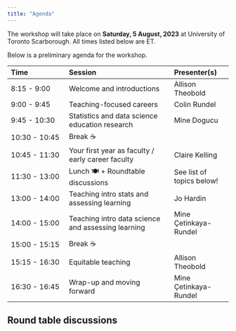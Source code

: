 ```yaml
---
title: "Agenda"
---
```


The workshop will take place on **Saturday, 5 August, 2023** at University of Toronto Scarborough.
All times listed below are ET.

Below is a preliminary agenda for the workshop.

| Time          | Session                                            | Presenter(s)              |
|:------------------|:---------------------------------|:------------------|
| 8:15 - 9:00   | Welcome and introductions                          | Allison Theobold          |
| 9:00 - 9:45   | Teaching-focused careers                           | Colin Rundel              |
| 9:45 - 10:30  | Statistics and data science education research     | Mine Dogucu               |
| 10:30 - 10:45 | Break ☕                                           |                           |
| 10:45 - 11:30 | Your first year as faculty / early career faculty  | Claire Kelling            |
| 11:30 - 13:00 | Lunch 🍽️ + Roundtable discussions                  | See list of topics below! |
| 13:00 - 14:00 | Teaching intro stats and assessing learning        | Jo Hardin                 |
| 14:00 - 15:00 | Teaching intro data science and assessing learning | Mine Çetinkaya-Rundel     |
| 15:00 - 15:15 | Break ☕                                           |                           |
| 15:15 - 16:30 | Equitable teaching                                 | Allison Theobold          |
| 16:30 - 16:45 | Wrap-up and moving forward                         | Mine Çetinkaya-Rundel     |

## Round table discussions

<!-- Some possible topics! -->

<!-- -   Small-scale grants (e.g., EAGER, LEAPS) -->

<!-- -   Mentoring undergraduate projects, research, and extra curriculars (e.g., Datafest) -->

<!-- -   Alternative research projects (e.g., textbooks, websites, course materials) -->

<!-- -   Negotiating job offers -->

<!-- -   Applying for teaching-focused positions -->

<!-- -   Remote teaching -->

<!-- -   Alternative assessments (e.g., standards-based grading, specs-based grading, ungrading, etc.) -->
